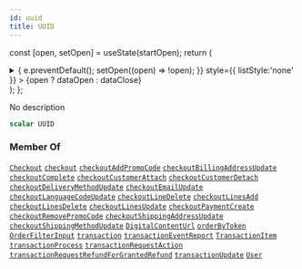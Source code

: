 ```yaml
---
id: uuid
title: UUID
---
```






const [open, setOpen] = useState(startOpen);
return (
<details {...(open ? { open: true } : {})} className="details" style={{ border:'none', boxShadow:'none', background:'var(--ifm-background-color)' }}>
<summary
onClick={(e) => {
e.preventDefault();
setOpen((open) => !open);
}}
style={{ listStyle:'none' }} >
{open ? dataOpen : dataClose}
</summary>
{open && children}
</details>
);
};

No description

```graphql
scalar UUID
```

### Member Of

[`Checkout`](../../../api-reference/checkout/objects/checkout.mdx) <Badge class="badge badge--secondary" text="object"/><Bullet />[`checkout`](../../../api-reference/checkout/queries/checkout.mdx) <Badge class="badge badge--secondary" text="query"/><Bullet />[`checkoutAddPromoCode`](../../../api-reference/checkout/mutations/checkout-add-promo-code.mdx) <Badge class="badge badge--secondary" text="mutation"/><Bullet />[`checkoutBillingAddressUpdate`](../../../api-reference/checkout/mutations/checkout-billing-address-update.mdx) <Badge class="badge badge--secondary" text="mutation"/><Bullet />[`checkoutComplete`](../../../api-reference/checkout/mutations/checkout-complete.mdx) <Badge class="badge badge--secondary" text="mutation"/><Bullet />[`checkoutCustomerAttach`](../../../api-reference/checkout/mutations/checkout-customer-attach.mdx) <Badge class="badge badge--secondary" text="mutation"/><Bullet />[`checkoutCustomerDetach`](../../../api-reference/checkout/mutations/checkout-customer-detach.mdx) <Badge class="badge badge--secondary" text="mutation"/><Bullet />[`checkoutDeliveryMethodUpdate`](../../../api-reference/checkout/mutations/checkout-delivery-method-update.mdx) <Badge class="badge badge--secondary" text="mutation"/><Bullet />[`checkoutEmailUpdate`](../../../api-reference/checkout/mutations/checkout-email-update.mdx) <Badge class="badge badge--secondary" text="mutation"/><Bullet />[`checkoutLanguageCodeUpdate`](../../../api-reference/checkout/mutations/checkout-language-code-update.mdx) <Badge class="badge badge--secondary" text="mutation"/><Bullet />[`checkoutLineDelete`](../../../api-reference/checkout/mutations/checkout-line-delete.mdx) <Badge class="badge badge--secondary" text="mutation"/><Bullet />[`checkoutLinesAdd`](../../../api-reference/checkout/mutations/checkout-lines-add.mdx) <Badge class="badge badge--secondary" text="mutation"/><Bullet />[`checkoutLinesDelete`](../../../api-reference/checkout/mutations/checkout-lines-delete.mdx) <Badge class="badge badge--secondary" text="mutation"/><Bullet />[`checkoutLinesUpdate`](../../../api-reference/checkout/mutations/checkout-lines-update.mdx) <Badge class="badge badge--secondary" text="mutation"/><Bullet />[`checkoutPaymentCreate`](../../../api-reference/checkout/mutations/checkout-payment-create.mdx) <Badge class="badge badge--secondary" text="mutation"/><Bullet />[`checkoutRemovePromoCode`](../../../api-reference/checkout/mutations/checkout-remove-promo-code.mdx) <Badge class="badge badge--secondary" text="mutation"/><Bullet />[`checkoutShippingAddressUpdate`](../../../api-reference/checkout/mutations/checkout-shipping-address-update.mdx) <Badge class="badge badge--secondary" text="mutation"/><Bullet />[`checkoutShippingMethodUpdate`](../../../api-reference/checkout/mutations/checkout-shipping-method-update.mdx) <Badge class="badge badge--secondary" text="mutation"/><Bullet />[`DigitalContentUrl`](../../../api-reference/products/objects/digital-content-url.mdx) <Badge class="badge badge--secondary" text="object"/><Bullet />[`orderByToken`](../../../api-reference/orders/queries/order-by-token.mdx) <Badge class="badge badge--secondary" text="query"/><Bullet />[`OrderFilterInput`](../../../api-reference/orders/inputs/order-filter-input.mdx) <Badge class="badge badge--secondary" text="input"/><Bullet />[`transaction`](../../../api-reference/payments/queries/transaction.mdx) <Badge class="badge badge--secondary" text="query"/><Bullet />[`transactionEventReport`](../../../api-reference/payments/mutations/transaction-event-report.mdx) <Badge class="badge badge--secondary" text="mutation"/><Bullet />[`TransactionItem`](../../../api-reference/payments/objects/transaction-item.mdx) <Badge class="badge badge--secondary" text="object"/><Bullet />[`transactionProcess`](../../../api-reference/payments/mutations/transaction-process.mdx) <Badge class="badge badge--secondary" text="mutation"/><Bullet />[`transactionRequestAction`](../../../api-reference/payments/mutations/transaction-request-action.mdx) <Badge class="badge badge--secondary" text="mutation"/><Bullet />[`transactionRequestRefundForGrantedRefund`](../../../api-reference/payments/mutations/transaction-request-refund-for-granted-refund.mdx) <Badge class="badge badge--secondary" text="mutation"/><Bullet />[`transactionUpdate`](../../../api-reference/payments/mutations/transaction-update.mdx) <Badge class="badge badge--secondary" text="mutation"/><Bullet />[`User`](../../../api-reference/users/objects/user.mdx) <Badge class="badge badge--secondary" text="object"/>
